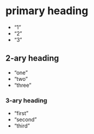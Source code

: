 
# primary heading
* "1"
* "2"
* "3"

## 2-ary heading
* "one"
* "two"
* "three"

### 3-ary heading
* "first"
* "second"
* "third"
